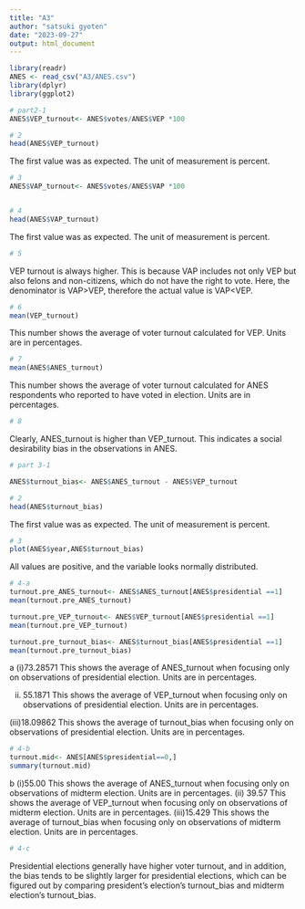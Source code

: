 ```yaml
---
title: "A3"
author: "satsuki gyoten"
date: "2023-09-27"
output: html_document
---
```


```r
library(readr)
ANES <- read_csv("A3/ANES.csv")
library(dplyr)
library(ggplot2)

```

```r
# part2-1
ANES$VEP_turnout<- ANES$votes/ANES$VEP *100

# 2
head(ANES$VEP_turnout)
```

The first value was as expected. The unit of measurement is percent.

```r
# 3
ANES$VAP_turnout<- ANES$votes/ANES$VAP *100


# 4
head(ANES$VAP_turnout)

```

The first value was as expected. The unit of measurement is percent.

```r
# 5
```

VEP turnout is always higher.
This is because VAP includes not only VEP but also felons and non-citizens, which do not have the right to vote.
Here, the denominator is VAP>VEP, therefore the actual value is VAP<VEP.

```r
# 6
mean(VEP_turnout)

```
This number shows the average of voter turnout calculated for VEP. Units are in percentages.

```r
# 7
mean(ANES$ANES_turnout)

```
This number shows the average of voter turnout calculated for ANES respondents who reported to have voted in election. Units are in percentages.

```r
# 8
```
Clearly, ANES_turnout is higher than VEP_turnout. This indicates a social desirability bias in the observations in ANES.

```r
# part 3-1

ANES$turnout_bias<- ANES$ANES_turnout - ANES$VEP_turnout

# 2
head(ANES$turnout_bias)

```
The first value was as expected. The unit of measurement is percent.

```r
# 3
plot(ANES$year,ANES$turnout_bias)

```
All values are positive, and the variable looks normally distributed.

```r
# 4-a
turnout.pre_ANES_turnout<- ANES$ANES_turnout[ANES$presidential ==1]
mean(turnout.pre_ANES_turnout)

turnout.pre_VEP_turnout<- ANES$VEP_turnout[ANES$presidential ==1]
mean(turnout.pre_VEP_turnout)

turnout.pre_turnout_bias<- ANES$turnout_bias[ANES$presidential ==1]
mean(turnout.pre_turnout_bias)
```
a
(i)73.28571
This shows the average of ANES_turnout when focusing only on observations of presidential election. Units are in percentages.

(ii) 55.1871
This shows the average of VEP_turnout when focusing only on observations of presidential election. Units are in percentages.

(iii)18.09862
This shows the average of turnout_bias when focusing only on observations of presidential election. Units are in percentages.


```r
# 4-b
turnout.mid<- ANES[ANES$presidential==0,]
summary(turnout.mid)


```
b
(i)55.00
This shows the average of ANES_turnout when focusing only on observations of midterm election. Units are in percentages.
(ii) 39.57
This shows the average of VEP_turnout when focusing only on observations of midterm election. Units are in percentages.
(iii)15.429 
This shows the average of turnout_bias when focusing only on observations of midterm election. Units are in percentages.

```r
# 4-c
```

Presidential elections generally have higher voter turnout, and in addition, the bias tends to be slightly larger for presidential elections, which can be figured out by comparing president's election's turnout_bias  and  midterm election's turnout_bias.
